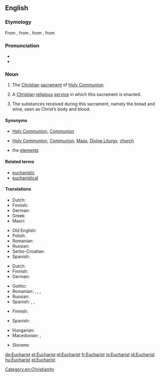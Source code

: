 ==English==

===Etymology===
From {{etyl|enm|en}} {{term|eukariste|lang=enm}}, from {{etyl|fro|en}}, from {{etyl|LL.|en}} {{term|eucharistia|lang=la}}, from {{etyl|grc|en}} {{term|εὐχαριστία||gratitude, giving of thanks|tr=eukharistia|lang=grc}}

===Pronunciation===
* {{IPA|/ˈjuːkəɹɪst/|lang=en}}
* {{hyphenation|Eu|cha|rist|lang=en}}

===Noun===
{{en-noun}}

# {{context|Theosophy|lang=en}} The [[Christian]] [[sacrament]] of [[Holy Communion]].
# {{context|by extension|lang=en}} A [[Christian]] [[religious]] [[service]] in which this sacrament is enacted.
# The substances received during this sacrament, namely the bread and wine, seen as Christ’s body and blood.

====Synonyms====
* {{sense|sacrament}} [[Holy Communion]], [[Communion]]
* {{sense|religious service}} [[Holy Communion]], [[Communion]], [[Mass]], [[Divine Liturgy]], {{qualifier|informal}} [[church]]
* {{sense|substances received}} the [[elements]]

====Related terms====
* [[eucharistic]]
* [[eucharistical]]

====Translations====
{{trans-top|sacrament}}
* Dutch: {{t+|nl|eucharistie|f}}
* Finnish: {{t+|fi|ehtoollinen}}
* German: {{t+|de|Eucharistie|f}}
* Greek: {{t+|el|ευχαριστία|f|tr=efxaristía|sc=Grek}}
* Maori: {{t|mi|hākarameta}}
{{trans-mid}}
* Old English: {{t|ang|hūsl|n}}
* Polish: {{t|pl|eucharystia|f}}
* Romanian: {{t+|ro|euharistie}}
* Russian: {{t+|ru|причастие|n|tr=pričástije}}
* Serbo-Croatian: {{t+|sh|euharistija}}
* Spanish: {{t+|es|eucaristía|f}}
{{trans-bottom}}

{{trans-top|ceremony}}
* Dutch: {{t|nl|eucharistieviering|f}}
* Finnish: {{t+|fi|ehtoollinen}}
* German: {{t+|de|Eucharistiefeier|f}}
{{trans-mid}}
* Gothic: {{t|got|𐌰𐌹𐍅𐍇𐌰𐍂𐌹𐍃𐍄𐌹𐌰|f|tr=Aiwxaristia|sc=Goth}}
* Romanian: {{t+|ro|cuminecătură}}, {{t+|ro|împărtășanie}}, {{t+|ro|euharistie}}, {{t+|ro|grijanie}}
* Russian: {{t+|ru|причастие|n|tr=pričástije}}
* Spanish: {{t|es|Eucaristía|f}}, {{t|es|Cena del Señor}}, {{t|es|Santa Cena}}
{{trans-bottom}}

{{trans-top|subtances}}
* Finnish: {{t+|fi|ehtoollinen}}
{{trans-mid}}
* Spanish: {{t+|es|eucaristía|f}}
{{trans-bottom}}

{{checktrans-top}}
* Hungarian: {{t+check|hu|oltáriszentség}}
* Macedonian: {{t-check|mk|причест|f|tr=príčest}}, {{t-check|mk|причесна|f|tr=príčesna}}
{{trans-mid}}
* Slovene: {{t+check|sl|evharistija|f}}
{{trans-bottom}}

[[Category:en:Christianity]]

[[de:Eucharist]]
[[et:Eucharist]]
[[el:Eucharist]]
[[fr:Eucharist]]
[[io:Eucharist]]
[[id:Eucharist]]
[[hu:Eucharist]]
[[pl:Eucharist]]
